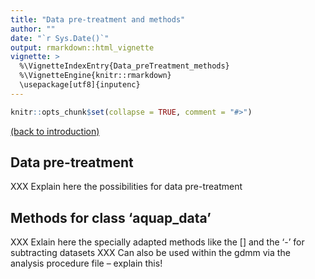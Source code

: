 ```yaml
---
title: "Data pre-treatment and methods"
author: ""
date: "`r Sys.Date()`"
output: rmarkdown::html_vignette
vignette: >
  %\VignetteIndexEntry{Data_preTreatment_methods}
  %\VignetteEngine{knitr::rmarkdown}
  \usepackage[utf8]{inputenc}  
---
```


```r
knitr::opts_chunk$set(collapse = TRUE, comment = "#>")
```

[(back to introduction)](introduction.html)

## Data pre-treatment
XXX Explain here the possibilities for data pre-treatment

## Methods for class 'aquap_data'
XXX Exlain here the specially adapted methods like the [] and the '-' for subtracting datasets
XXX Can also be used within the gdmm via the analysis procedure file -- explain this!